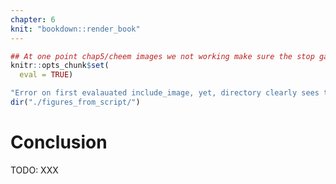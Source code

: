 ```yaml
---
chapter: 6
knit: "bookdown::render_book"
---
```

```r
## At one point chap5/cheem images we not working make sure the stop gap is reverted here.
knitr::opts_chunk$set(
  eval = TRUE)

"Error on first evalauated include_image, yet, directory clearly sees them in the right spot..."
dir("./figures_from_script/")
```

# Conclusion {#ch:conclusion}

TODO: XXX

<!-- Adds a bib section at the end of every chapter -->